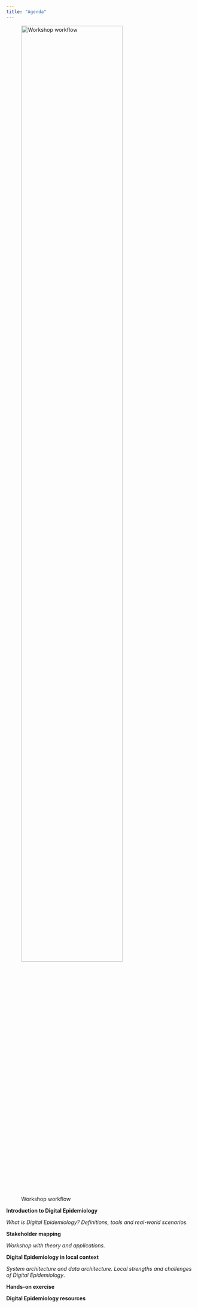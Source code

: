 ```yaml
---
title: "Agenda"
---
```


![Workshop workflow](img/workflow1.jpg){width="80%"}

**Introduction to Digital Epidemiology**

*What is Digital Epidemiology? Definitions, tools and real-world scenarios.*

**Stakeholder mapping**

*Workshop with theory and applications.*

**Digital Epidemiology in local context**

*System architecture and data architecture. Local strengths and challenges of Digital Epidemiology*.

**Hands-on exercise**

**Digital Epidemiology resources**
